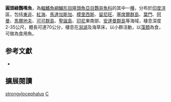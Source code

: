 {{Speciesbox
| status = LC
| status_system = iucn3.1
| image = Chlorurus strongylocephalus (Bleeker, 1854).jpg
| genus = Chlorurus
| species = strongylocephalus
| authority = [[Bleeker|Bleeker]], 1855
| synonyms = *''Callyodon strongylocephalus''<br /><small>Bleeker, 1855</small>
*''Scarus strongylocephalus''<br /><small>Bleeker, 1855</small>
}}

'''圓頭綠鸚嘴魚'''，為[[輻鰭魚綱|輻鰭魚綱]][[鱸形目|鱸形目]][[隆頭魚亞目|隆頭魚亞目]][[鸚哥魚科|鸚哥魚科]]的其中一[[種|種]]，分布於[[印度洋|印度洋]]區，包括[[東非|東非]]、[[紅海|紅海]]、[[馬達加斯加|馬達加斯加]]、[[模里西斯|模里西斯]]、[[留尼旺|留尼旺]]、[[塞席爾群島|塞席爾群島]]、[[葉門|葉門]]、[[阿曼|阿曼]]、[[馬爾地夫|馬爾地夫]]、[[可可群島|可可群島]]、[[聖誕島|聖誕島]]、[[印尼|印尼]]東南部、[[安達曼群島|安達曼群島]]等海域，棲息深度2-35公尺，體長可達70公分，棲息在[[潟湖|潟湖]]及海草床，以小群活動，以[[藻類|藻類]]為食，可做為食用魚。

== 参考文獻 ==
*{{FishBase_species|genus=Chlorurus|species=strongylocephalus|year=2012|month=7}}

== 擴展閱讀 == 
{{refbegin}}
{{wikispecies-inline|Chlorurus strongylocephalus|圓頭綠鸚嘴魚}}
{{refend}}
{{Taxonbar|from=Q2262878}}

[[Category:綠鸚嘴魚屬|strongylocephalus]]
[[Category:1855年描述的魚類|C]]


{{鱸形目小作品}}